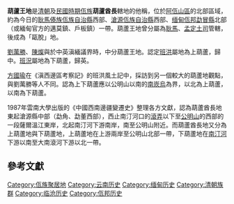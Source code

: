 {{about|古代佤族傳統信仰部落地區（「生佤」）|古代佛教佤族地區（「熟佤」）|莽冷地|整個佤族地區|阿佤山區}}
{{multiple image
| align = right
| perrow = 2/2/2
| total_width = 300
| caption_align = center
| title = 
| image1 = 亚新地学社1939年《云南省明细地图》-葫芦王地.jpg
| caption1 = 亞新地學社1939年地圖中的葫蘆王地局部。底端的「邦桑」即是今天緬甸佤邦首府[[邦康|邦康]]；圖正中「（新地方）猛茅」卽今勐冒縣公明山區；「莽冷」並非莽冷地，而是今日勐冒縣王冷區。
| image2 = 亚新地学社1943年《云南省明细地图》-葫芦王地.jpg
| caption2 = 亞新地學社1943年地圖中的葫蘆王地局部。
}}
'''葫蘆王地'''是[[清朝|清朝]]及[[中華民國大陸時期|民國時期]][[佤族|佤族]]'''葫蘆酋長'''轄地的他稱，位於[[阿佤山區|阿佤山區]]的北部區域，約為今日的[[耿馬傣族佤族自治縣|耿馬傣族佤族自治縣]]西部、[[滄源佤族自治縣|滄源佤族自治縣]]西部、[[缅甸|缅甸]][[佤邦|佤邦]][[勐冒縣|勐冒縣]]北部（或緬甸官方的邁莫鎮、戶板鎮）一帶。葫蘆王地曾分屬為[[耿馬司|耿馬]]、[[孟定府|孟定土司]]管轄，後成為「甌脫」地。{{R|:0|:1}}

[[劉萬勝|劉萬勝]]、[[陳燦_(光緒進士)|陳燦]]與{{le|詹姆斯·喬治·斯科特|James George Scott}}於中英滇緬議界時，中分葫蘆王地。認定[[班洪|班洪]]屬地為上葫蘆，歸中。[[班況|班況]]屬地為下葫蘆，歸英。

[[方國瑜|方國瑜]]在《滇西邊區考察記》的班洪風土記中，採訪到另一個較大的葫蘆地觀點，與劉萬勝等人不同。認為上下葫蘆應以公明山以南的[[南崁烏|南崁烏]]為界，以北為上葫蘆，以南為下葫蘆。{{R|:3|p=3}}

1987年雲南大學出版的《中國西南邊疆變遷史》整理各方文獻，認為葫蘆酋長地東起滄源縣中部（勐角、勐董西部），西止南汀河口的[[滾弄|滾弄]]以下至[[公明山|公明山]]的西部的一段薩爾溫江東岸，北起南汀河下游南岸，南至公明山附近。而葫蘆酋長地又分為上葫蘆地與下葫蘆地，上葫蘆地在{{link-ceb|大南滾河|Hsop Ma}}上游兩岸至公明山北部一帶，下葫蘆地在[[南汀河|南汀河]]下游以南至大南滾河下游以北一帶。{{R|:2|p=276}}

==參考文獻==
{{reflist|

<ref name=":0">{{cite book|author=朱昭華|title=《從班洪事件到中緬「1941年線」的劃定》|journal=《中国边疆史地研究》|date=2006|issn=1002-6800|oclc= 865949034}}</ref>
<ref name=":1">[[譚其驤|譚其驤]]等，1974，《[[中國歷史地圖集|中國歷史地圖集]]》，北京：中國地圖出版社</ref>
<ref name=":2">{{cite book|author=尤中|title=《中國西南邊疆變遷史》|isbn=9787548218609|oclc= 1003288362}}</ref>
<ref name=":3">{{cite book|author=方國瑜|title=《滇西邊區考察記》|date=1943|url=https://taiwanebook.ncl.edu.tw/zh-tw/book/NTUL-0523107/reader|location=昆明|oclc=1001723770|access-date=2021-04-26|archive-date=2021-04-26|archive-url=https://web.archive.org/web/20210426230815/https://taiwanebook.ncl.edu.tw/zh-tw/book/NTUL-0523107/reader|dead-url=no}}</ref>

}}

[[Category:佤族聚居地|Category:佤族聚居地]]
[[Category:云南历史|Category:云南历史]]
[[Category:缅甸历史|Category:缅甸历史]]
[[Category:清朝族群|Category:清朝族群]]
[[Category:临沧历史|Category:临沧历史]]
[[Category:佤邦历史|Category:佤邦历史]]